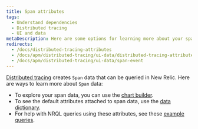 ```yaml
---
title: Span attributes
tags:
  - Understand dependencies
  - Distributed tracing
  - UI and data
metaDescription: Here are some options for learning more about your spans in distributed tracing.
redirects:
  - /docs/distributed-tracing-attributes
  - /docs/apm/distributed-tracing/ui-data/distributed-tracing-attributes
  - /docs/apm/distributed-tracing/ui-data/span-event
---
```


[Distributed tracing](/docs/introduction-distributed-tracing) creates `Span` data that can be queried in New Relic. Here are ways to learn more about `Span` data:

* To explore your span data, you can use the [chart builder](/docs/chart-builder/use-chart-builder/get-started/introduction-chart-builder).
* To see the default attributes attached to span data, use the [data dictionary](/attribute-dictionary?attribute_name=&events_tids%5B%5D=8337).
* For help with NRQL queries using these attributes, see these [example queries](/docs/apm/distributed-tracing/ui-data/example-insights-queries-distributed-trace-data).
